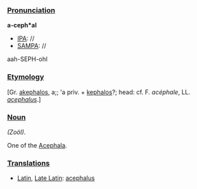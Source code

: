 ===[[Pronunciation]]===

'''a-ceph*al'''
*[[IPA]]: //
*[[SAMPA]]: //
aah-SEPH-ohl
===[[Etymology]]===

[Gr. [[akephalos]], a;; 'a priv. + [[kephalos]]?; head: cf. F. ''ac&eacute;phale'', LL. ''[[acephalus]]''.]

===[[Noun]]===

''(Zo&ouml;l).''

One of the [[Acephala]].
===[[Translations]]===

*[[Latin]], [[Late Latin]]: [[acephalus]]